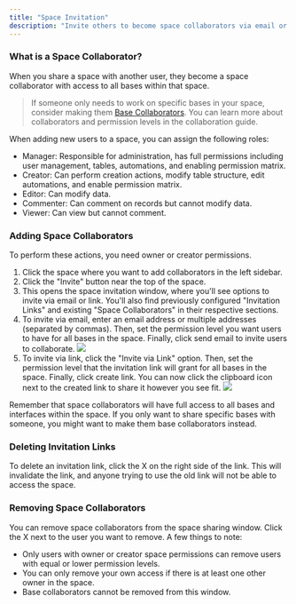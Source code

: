 ```yaml
---
title: "Space Invitation"
description: "Invite others to become space collaborators via email or link"
---
```


### What is a Space Collaborator?

When you share a space with another user, they become a space collaborator with access to all bases within that space.

> If someone only needs to work on specific bases in your space, consider making them [Base Collaborators](/en/basic/space/base-invite). You can learn more about collaborators and permission levels in the collaboration guide.

When adding new users to a space, you can assign the following roles:

* Manager: Responsible for administration, has full permissions including user management, tables, automations, and enabling permission matrix.
* Creator: Can perform creation actions, modify table structure, edit automations, and enable permission matrix.
* Editor: Can modify data.
* Commenter: Can comment on records but cannot modify data.
* Viewer: Can view but cannot comment.

### Adding Space Collaborators

To perform these actions, you need owner or creator permissions.

1. Click the space where you want to add collaborators in the left sidebar.
2. Click the "Invite" button near the top of the space.
3. This opens the space invitation window, where you'll see options to invite via email or link. You'll also find previously configured "Invitation Links" and existing "Space Collaborators" in their respective sections.
4. To invite via email, enter an email address or multiple addresses (separated by commas). Then, set the permission level you want users to have for all bases in the space. Finally, click send email to invite users to collaborate.
![](/images/ji-ben-gong-neng/xie-zuo/7a306bd3330d554a.png)
5. To invite via link, click the "Invite via Link" option. Then, set the permission level that the invitation link will grant for all bases in the space. Finally, click create link. You can now click the clipboard icon next to the created link to share it however you see fit.
![](/images/ji-ben-gong-neng/xie-zuo/ddafa6fa7ca7a274.png)

Remember that space collaborators will have full access to all bases and interfaces within the space. If you only want to share specific bases with someone, you might want to make them base collaborators instead.

### Deleting Invitation Links

To delete an invitation link, click the X on the right side of the link. This will invalidate the link, and anyone trying to use the old link will not be able to access the space.

### Removing Space Collaborators

You can remove space collaborators from the space sharing window. Click the X next to the user you want to remove. A few things to note:

* Only users with owner or creator space permissions can remove users with equal or lower permission levels.
* You can only remove your own access if there is at least one other owner in the space.
* Base collaborators cannot be removed from this window.

